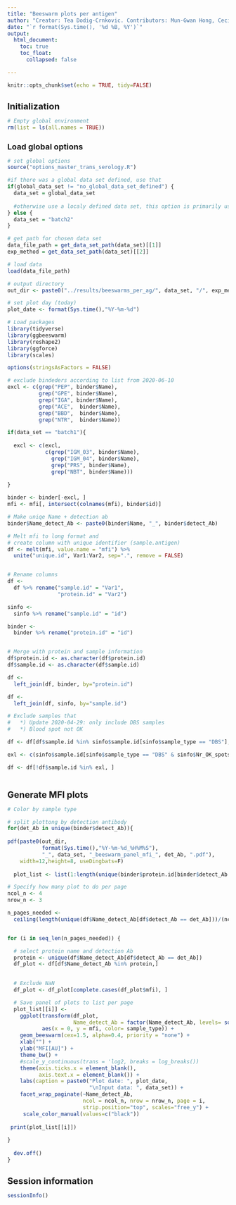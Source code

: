 ```yaml
---
title: "Beeswarm plots per antigen"
author: "Creator: Tea Dodig-Crnkovic. Contributors: Mun-Gwan Hong, Cecilia Engel Thomas, Tea Dodig-Crnkovic"
date: "`r format(Sys.time(), '%d %B, %Y')`"
output:
  html_document:
    toc: true
    toc_float:
      collapsed: false 

---
```

<!-- highlight: textmate -->

<!-- Edit TOC style (background color) -->
<style>
.list-group-item.active, .list-group-item.active:focus, .list-group-item.active:hover {
    background-color: #EAEAEA;
    color: black;}
</style>

<!-- Set background color for highlighted text -->
<style>
div.highlight { 
  background-color: #EAEAEA;  <!-- #39AC91 (turquoise) -->
  color: #FFFFEF;
  padding: 10px;
  border-radius: 2px 2px 2px 2px;}
</style>

```r
knitr::opts_chunk$set(echo = TRUE, tidy=FALSE)
```


<style type="text/css">

h1.title {
  font-size: 22px;
}
h1 { /* Header 1 */
  font-size: 20px;
}
h2 { /* Header 2 */
    font-size: 18px;
}
h3 { /* Header 3 */
  font-size: 12px;
}

</style>

  
# Initialization
```r

# Empty global environment
rm(list = ls(all.names = TRUE))

```

## Load global options
```r

# set global options
source("options_master_trans_serology.R")

#if there was a global data set defined, use that 
if(global_data_set != "no_global_data_set_defined") { 
  data_set = global_data_set 
  
  #otherwise use a localy defined data set, this option is primarily used for individual testing of the analysis scripts  
} else { 
  data_set = "batch2" 
} 

# get path for chosen data set
data_file_path = get_data_set_path(data_set)[[1]]
exp_method = get_data_set_path(data_set)[[2]]

# load data
load(data_file_path)

# output directory
out_dir <- paste0("../results/beeswarms_per_ag/", data_set, "/", exp_method, "/")

# set plot day (today)
plot_date <- format(Sys.time(),"%Y-%m-%d")


```

```r
# Load packages
library(tidyverse)
library(ggbeeswarm)
library(reshape2)
library(ggforce)
library(scales)

options(stringsAsFactors = FALSE)

# exclude bindeders according to list from 2020-06-10
excl <- c(grep("PEP", binder$Name),
          grep("GPE", binder$Name),
          grep("IGA", binder$Name),
          grep("ACE",  binder$Name),
          grep("BBD",  binder$Name),
          grep("NTR",  binder$Name))

if(data_set == "batch1"){
  
  excl <- c(excl,
            c(grep("IGM_03", binder$Name),
              grep("IGM_04", binder$Name),
              grep("PRS", binder$Name),
              grep("NBT", binder$Name)))
  
}

binder <- binder[-excl, ]
mfi <- mfi[, intersect(colnames(mfi), binder$id)]

# Make uniqe Name + detection ab
binder$Name_detect_Ab <- paste0(binder$Name, "_", binder$detect_Ab)

# Melt mfi to long format and 
# create column with unique identifier (sample.antigen)
df <- melt(mfi, value.name = "mfi") %>% 
  unite("unique.id", Var1:Var2, sep=".", remove = FALSE)


# Rename columns
df <-
  df %>% rename("sample.id" = "Var1",
                "protein.id" = "Var2")

sinfo <-
  sinfo %>% rename("sample.id" = "id")

binder <-
  binder %>% rename("protein.id" = "id")


# Merge with protein and sample information
df$protein.id <- as.character(df$protein.id)
df$sample.id <- as.character(df$sample.id)

df <-
  left_join(df, binder, by="protein.id")

df <-
  left_join(df, sinfo, by="sample.id")

# Exclude samples that
#   *) Update 2020-04-29: only include DBS samples 
#   *) Blood spot not OK

df <- df[df$sample.id %in% sinfo$sample.id[sinfo$sample_type == "DBS"],]

exl <- c(sinfo$sample.id[sinfo$sample_type == "DBS" & sinfo$Nr_OK_spots == 0]) %>% unique()

df <- df[!df$sample.id %in% exl, ]



```


# Generate MFI plots
```r

# Color by sample type

# split plottong by detection antibody
for(det_Ab in unique(binder$detect_Ab)){
  
pdf(paste0(out_dir,
           format(Sys.time(),"%Y-%m-%d_%H%M%S"),
           "_", data_set, "_beeswarm_panel_mfi_", det_Ab, ".pdf"),
    width=12,height=8, useDingbats=F)
  
  plot_list <- list(1:length(unique(binder$protein.id[binder$detect_Ab == det_Ab])))

# Specify how many plot to do per page
ncol_n <- 4
nrow_n <- 3

n_pages_needed <-
  ceiling(length(unique(df$Name_detect_Ab[df$detect_Ab == det_Ab]))/(ncol_n*nrow_n))


for (i in seq_len(n_pages_needed)) {

  # select protein name and detection Ab
  protein <- unique(df$Name_detect_Ab[df$detect_Ab == det_Ab])
  df_plot <- df[df$Name_detect_Ab %in% protein,]
  

  # Exclude NaN
  df_plot <- df_plot[complete.cases(df_plot$mfi), ]

  # Save panel of plots to list per page
  plot_list[[i]] <-
    ggplot(transform(df_plot, 
                     Name_detect_Ab = factor(Name_detect_Ab, levels= sort(protein))), #sort by alphabetical name
           aes(x = 0, y = mfi, color= sample_type)) +
    geom_beeswarm(cex=1.5, alpha=0.4, priority = "none") +
    xlab("") +
    ylab("MFI[AU]") +
    theme_bw() +
    #scale_y_continuous(trans = 'log2, breaks = log_breaks())
    theme(axis.ticks.x = element_blank(),
          axis.text.x = element_blank()) +
    labs(caption = paste0("Plot date: ", plot_date,
                          "\nInput data: ", data_set)) +
    facet_wrap_paginate(~Name_detect_Ab, 
                        ncol = ncol_n, nrow = nrow_n, page = i,
                        strip.position="top", scales="free_y") +
     scale_color_manual(values=c("black"))
  
 print(plot_list[[i]])
  
}
  
  dev.off()
}


```



# Session information
```r
sessionInfo()

```
